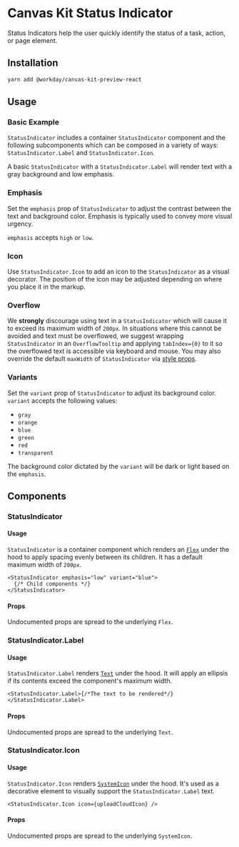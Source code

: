 

<Meta title="Preview/Status Indicator" component={StatusIndicator} />

# Canvas Kit Status Indicator

Status Indicators help the user quickly identify the status of a task, action, or page element.

## Installation

```sh
yarn add @workday/canvas-kit-preview-react
```

## Usage

### Basic Example

`StatusIndicator` includes a container `StatusIndicator` component and the following subcomponents
which can be composed in a variety of ways: `StatusIndicator.Label` and `StatusIndicator.Icon`.

A basic `StatusIndicator` with a `StatusIndicator.Label` will render text with a gray background and
low emphasis.

<ExampleCodeBlock code={Basic} />

### Emphasis

Set the `emphasis` prop of `StatusIndicator` to adjust the contrast between the text and background
color. Emphasis is typically used to convey more visual urgency.

`emphasis` accepts `high` or `low`.

<ExampleCodeBlock code={Emphasis} />

### Icon

Use `StatusIndicator.Icon` to add an icon to the `StatusIndicator` as a visual decorator. The
position of the icon may be adjusted depending on where you place it in the markup.

<ExampleCodeBlock code={Icon} />

### Overflow

We **strongly** discourage using text in a `StatusIndicator` which will cause it to exceed its
maximum width of `200px`. In situations where this cannot be avoided and text must be overflowed, we
suggest wrapping `StatusIndicator` in an `OverflowTooltip` and applying `tabIndex={0}` to it so the
overflowed text is accessible via keyboard and mouse. You may also override the default `maxWidth`
of `StatusIndicator` via [style props](/getting-started/for-developers/resources/style-props/).

<ExampleCodeBlock code={Overflow} />

### Variants

Set the `variant` prop of `StatusIndicator` to adjust its background color. `variant` accepts the
following values:

- `gray`
- `orange`
- `blue`
- `green`
- `red`
- `transparent`

The background color dictated by the `variant` will be dark or light based on the `emphasis`.

<ExampleCodeBlock code={Variants} />

## Components

### StatusIndicator

#### Usage

`StatusIndicator` is a container component which renders an [`Flex`](/components/layout/flex/#flex)
under the hood to apply spacing evenly between its children. It has a default maximum width of
`200px`.

```tsx
<StatusIndicator emphasis="low" variant="blue">
  {/* Child components */}
</StatusIndicator>
```

#### Props

Undocumented props are spread to the underlying `Flex`.

<ArgsTable of={StatusIndicator} />

### StatusIndicator.Label

#### Usage

`StatusIndicator.Label` renders [`Text`](/components/text/text/) under the hood. It will apply an
ellipsis if its contents exceed the component's maximum width.

```tsx
<StatusIndicator.Label>{/*The text to be rendered*/}</StatusIndicator.Label>
```

#### Props

Undocumented props are spread to the underlying `Text`.

<ArgsTable of={StatusIndicator.Label} />

### StatusIndicator.Icon

#### Usage

`StatusIndicator.Icon` renders [`SystemIcon`](/assets/system-icons/) under the hood. It's used as a
decorative element to visually support the `StatusIndicator.Label` text.

```tsx
<StatusIndicator.Icon icon={uploadCloudIcon} />
```

#### Props

Undocumented props are spread to the underlying `SystemIcon`.

<ArgsTable of={StatusIndicator.Icon} />
